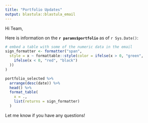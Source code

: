 ```yaml
---
title: "Portfolio Updates"
output: blastula::blastula_email
---
```


Hi Team,
  
Here is information on the **`r params$portfolio`** as of `r Sys.Date()`:

```r

# embed a table with some of the numeric data in the email 
sign_formatter <- formatter("span",
  style = x ~ formattable::style(color = ifelse(x > 0, "green",
    ifelse(x < 0, "red", "black")
  ))
)

portfolio_selected %>%
  arrange(desc(date)) %>%
  head() %>%
  format_table(
    x = .,
    list(returns = sign_formatter)
  )
```


Let me know if you have any questions!
